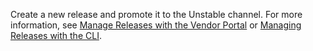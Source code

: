 Create a new release and promote it to the Unstable channel. For more information, see [Manage Releases with the Vendor Portal](releases-creating-releases) or [Managing Releases with the CLI](releases-creating-cli).